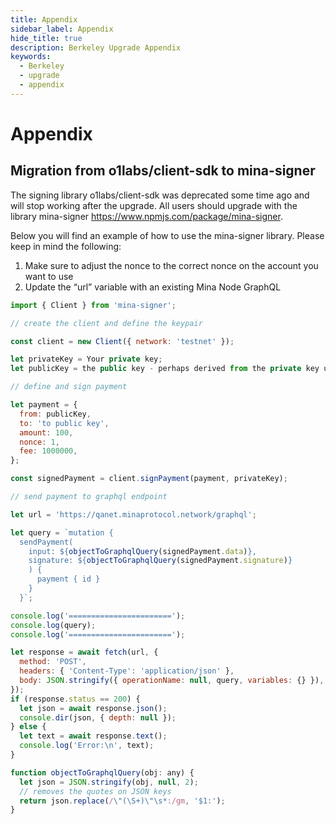 ```yaml
---
title: Appendix
sidebar_label: Appendix
hide_title: true
description: Berkeley Upgrade Appendix
keywords:
  - Berkeley
  - upgrade
  - appendix
---
```


# Appendix

## Migration from o1labs/client-sdk to mina-signer

The signing library o1labs/client-sdk was deprecated some time ago and will stop working after the upgrade. All users should upgrade with the library mina-signer https://www.npmjs.com/package/mina-signer.

Below you will find an example of how to use the mina-signer library. Please keep in mind the following:

1. Make sure to adjust the nonce to the correct nonce on the account you want to use
2. Update the “url” variable with an existing Mina Node GraphQL

```javascript
import { Client } from 'mina-signer';

// create the client and define the keypair

const client = new Client({ network: 'testnet' });

let privateKey = Your private key;
let publicKey = the public key - perhaps derived from the private key using -> client.derivePublicKey(privateKey);

// define and sign payment

let payment = {
  from: publicKey,
  to: 'to public key',
  amount: 100,
  nonce: 1,
  fee: 1000000,
};

const signedPayment = client.signPayment(payment, privateKey);

// send payment to graphql endpoint

let url = 'https://qanet.minaprotocol.network/graphql';

let query = `mutation {
  sendPayment(
    input: ${objectToGraphqlQuery(signedPayment.data)},
    signature: ${objectToGraphqlQuery(signedPayment.signature)}
    ) {
      payment { id }
    }
  }`;

console.log('=======================');
console.log(query);
console.log('=======================');

let response = await fetch(url, {
  method: 'POST',
  headers: { 'Content-Type': 'application/json' },
  body: JSON.stringify({ operationName: null, query, variables: {} }),
});
if (response.status == 200) {
  let json = await response.json();
  console.dir(json, { depth: null });
} else {
  let text = await response.text();
  console.log('Error:\n', text);
}

function objectToGraphqlQuery(obj: any) {
  let json = JSON.stringify(obj, null, 2);
  // removes the quotes on JSON keys
  return json.replace(/\"(\S+)\"\s*:/gm, '$1:');
}

```
